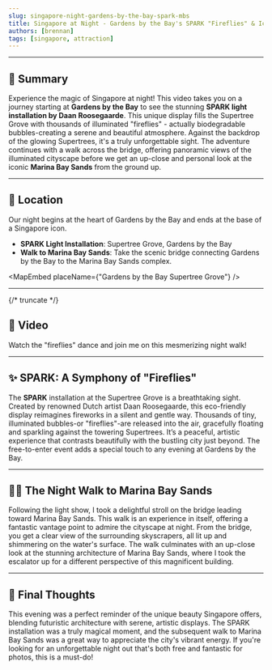 ```yaml
---
slug: singapore-night-gardens-by-the-bay-spark-mbs
title: Singapore at Night - Gardens by the Bay's SPARK "Fireflies" & Iconic Marina Bay Sands!
authors: [brennan]
tags: [singapore, attraction]
---
```



---

## 📝 **Summary**

Experience the magic of Singapore at night! This video takes you on a journey starting at **Gardens by the Bay** to see the stunning **SPARK light installation by Daan Roosegaarde**. This unique display fills the Supertree Grove with thousands of illuminated "fireflies" - actually biodegradable bubbles-creating a serene and beautiful atmosphere. Against the backdrop of the glowing Supertrees, it's a truly unforgettable sight. The adventure continues with a walk across the bridge, offering panoramic views of the illuminated cityscape before we get an up-close and personal look at the iconic **Marina Bay Sands** from the ground up.

---

## 📍 Location

Our night begins at the heart of Gardens by the Bay and ends at the base of a Singapore icon.

- **SPARK Light Installation**: Supertree Grove, Gardens by the Bay
- **Walk to Marina Bay Sands**: Take the scenic bridge connecting Gardens by the Bay to the Marina Bay Sands complex.

<MapEmbed placeName={"Gardens by the Bay Supertree Grove"} />

---

{/* truncate */}

## 🎥 Video

Watch the "fireflies" dance and join me on this mesmerizing night walk!

<YouTubeEmbed videoId="k3vjOjEEsXw" />

---

## ✨ SPARK: A Symphony of "Fireflies"

The **SPARK** installation at the Supertree Grove is a breathtaking sight. Created by renowned Dutch artist Daan Roosegaarde, this eco-friendly display reimagines fireworks in a silent and gentle way. Thousands of tiny, illuminated bubbles-or "fireflies"-are released into the air, gracefully floating and sparkling against the towering Supertrees. It’s a peaceful, artistic experience that contrasts beautifully with the bustling city just beyond. The free-to-enter event adds a special touch to any evening at Gardens by the Bay.

---

## 🚶‍♀️ The Night Walk to Marina Bay Sands

Following the light show, I took a delightful stroll on the bridge leading toward Marina Bay Sands. This walk is an experience in itself, offering a fantastic vantage point to admire the cityscape at night. From the bridge, you get a clear view of the surrounding skyscrapers, all lit up and shimmering on the water's surface. The walk culminates with an up-close look at the stunning architecture of Marina Bay Sands, where I took the escalator up for a different perspective of this magnificent building.

---

## 💬 Final Thoughts

This evening was a perfect reminder of the unique beauty Singapore offers, blending futuristic architecture with serene, artistic displays. The SPARK installation was a truly magical moment, and the subsequent walk to Marina Bay Sands was a great way to appreciate the city's vibrant energy. If you're looking for an unforgettable night out that's both free and fantastic for photos, this is a must-do!
